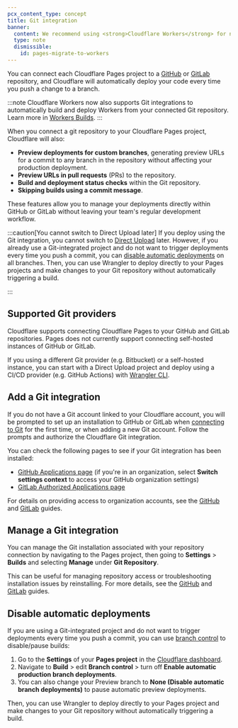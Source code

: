 ```yaml
---
pcx_content_type: concept
title: Git integration
banner:
  content: We recommend using <strong>Cloudflare Workers</strong> for new projects. For existing Pages projects, see our <a href="/workers/static-assets/migrate-from-pages/">migration guide</a> and <a href="/workers/static-assets/migrate-from-pages/#compatibility-matrix">compatibility matrix</a>.
  type: note
  dismissible:
    id: pages-migrate-to-workers
---
```


You can connect each Cloudflare Pages project to a [GitHub](/pages/configuration/git-integration/github-integration) or [GitLab](/pages/configuration/git-integration/gitlab-integration) repository, and Cloudflare will automatically deploy your code every time you push a change to a branch.

:::note
Cloudflare Workers now also supports Git integrations to automatically build and deploy Workers from your connected Git repository. Learn more in [Workers Builds](/workers/ci-cd/builds/).
:::

When you connect a git repository to your Cloudflare Pages project, Cloudflare will also:

- **Preview deployments for custom branches**, generating preview URLs for a commit to any branch in the repository without affecting your production deployment.
- **Preview URLs in pull requests** (PRs) to the repository.
- **Build and deployment status checks** within the Git repository.
- **Skipping builds using a commit message**.

These features allow you to manage your deployments directly within GitHub or GitLab without leaving your team's regular development workflow.

:::caution[You cannot switch to Direct Upload later]
If you deploy using the Git integration, you cannot switch to [Direct Upload](/pages/get-started/direct-upload/) later. However, if you already use a Git-integrated project and do not want to trigger deployments every time you push a commit, you can [disable automatic deployments](/pages/configuration/git-integration/#disable-automatic-deployments) on all branches. Then, you can use Wrangler to deploy directly to your Pages projects and make changes to your Git repository without automatically triggering a build.

:::

## Supported Git providers

Cloudflare supports connecting Cloudflare Pages to your GitHub and GitLab repositories. Pages does not currently support connecting self-hosted instances of GitHub or GitLab.

If you using a different Git provider (e.g. Bitbucket) or a self-hosted instance, you can start with a Direct Upload project and deploy using a CI/CD provider (e.g. GitHub Actions) with [Wrangler CLI](/pages/how-to/use-direct-upload-with-continuous-integration/).

## Add a Git integration

If you do not have a Git account linked to your Cloudflare account, you will be prompted to set up an installation to GitHub or GitLab when [connecting to Git](/pages/get-started/git-integration/) for the first time, or when adding a new Git account. Follow the prompts and authorize the Cloudflare Git integration.

You can check the following pages to see if your Git integration has been installed:

- [GitHub Applications page](https://github.com/settings/installations) (if you're in an organization, select **Switch settings context** to access your GitHub organization settings)
- [GitLab Authorized Applications page](https://gitlab.com/-/profile/applications)

For details on providing access to organization accounts, see the [GitHub](/pages/configuration/git-integration/github-integration/#organizational-access) and [GitLab](/pages/configuration/git-integration/gitlab-integration/#organizational-access) guides.

## Manage a Git integration

You can manage the Git installation associated with your repository connection by navigating to the Pages project, then going to **Settings** > **Builds** and selecting **Manage** under **Git Repository**.

This can be useful for managing repository access or troubleshooting installation issues by reinstalling. For more details, see the [GitHub](/pages/configuration/git-integration/github-integration/#managing-access) and [GitLab](/pages/configuration/git-integration/gitlab-integration/#managing-access) guides.

## Disable automatic deployments

If you are using a Git-integrated project and do not want to trigger deployments every time you push a commit, you can use [branch control](/pages/configuration/branch-build-controls/) to disable/pause builds:

1. Go to the **Settings** of your **Pages project** in the [Cloudflare dashboard](https://dash.cloudflare.com).
2. Navigate to **Build** > edit **Branch control** > turn off **Enable automatic production branch deployments**.
3. You can also change your Preview branch to **None (Disable automatic branch deployments)** to pause automatic preview deployments.

Then, you can use Wrangler to deploy directly to your Pages project and make changes to your Git repository without automatically triggering a build.
